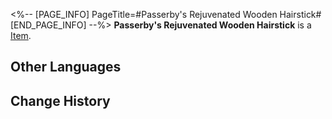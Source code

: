 <%-- [PAGE_INFO]
PageTitle=#Passerby's Rejuvenated Wooden Hairstick#
[END_PAGE_INFO] --%>
{{Item Infobox
|id          = 41011
|image       = Item Passerby's Rejuvenated Wooden Hairstick.png
|type        = 
|invCategory = Relics
|rarity      = 3
|effect      = 
|description = A withered twig that was used as a hairstick, with new flower buds sprouting on the end. Now, the past is long gone, and the stick inlaid with parcel-gilt flower buds commemorates the beginning of a new life.
|source1     = [[Cavern of Corrosion: Corridor of Fading Echoes]]
}}
'''Passerby's Rejuvenated Wooden Hairstick''' is a [[Item]].

==Other Languages==
{{Other Languages
|en   = Passerby's Rejuvenated Wooden Hairstick
|zhs  = 过客的逢春木簪
|zht  = 過客的逢春木簪
|ja   = 過客の迎春かんざし
|ko   = 과객의 봄맞이 나무 비녀
|es   = Horquilla de madera rejuvenecida del transeúnte
|fr   = Épingle à cheveux en bois rajeuni du vagabond
|ru   = Весенняя шпилька скитальца
|th   = Passerby's Rejuvenated Wooden Hairstick
|vi   = Chiếc Trâm Của Lãng Khách
|de   = Verjüngter hölzerner Haarstab des Wanderers
|id   = Passerby's Rejuvenated Wooden Hairstick
|pt   = Prendedor de Cabelo Rejuvenescido do Transeunte
}}

==Change History==
{{Change History|1.0}}